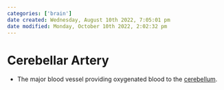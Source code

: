 ```yaml
---
categories: ['brain']
date created: Wednesday, August 10th 2022, 7:05:01 pm
date modified: Monday, October 10th 2022, 2:02:32 pm
---
```


# Cerebellar Artery
- The major blood vessel providing oxygenated blood to the [cerebellum](Cerebellum.qmd).



